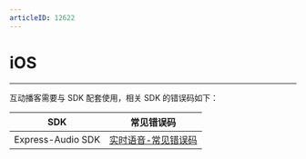 ```yaml
---
articleID: 12622
---
```

# iOS
---

互动播客需要与 SDK 配套使用，相关 SDK 的错误码如下：
 
|SDK|常见错误码|
|-|-|
|Express-Audio SDK|[实时语音-常见错误码](https://doc-zh.zego.im/article/5688)|
